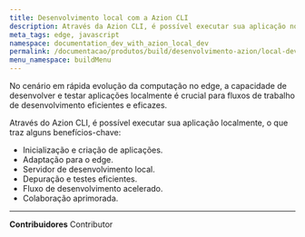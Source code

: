 ```yaml
---
title: Desenvolvimento local com a Azion CLI
description: Através da Azion CLI, é possível executar sua aplicação no edge localmente, trazendo benefícios para o seu desenvolvimento.
meta_tags: edge, javascript
namespace: documentation_dev_with_azion_local_dev
permalink: /documentacao/produtos/build/desenvolvimento-azion/local-dev/
menu_namespace: buildMenu
---
```



<LinkButton outlined link="/pt-br/documentacao/produtos/azion-cli/dev-comando/" label="vá para a documentação de referência do comando dev" variant="secondary" />

No cenário em rápida evolução da computação no edge, a capacidade de desenvolver e testar aplicações localmente é crucial para fluxos de trabalho de desenvolvimento eficientes e eficazes.

Através do Azion CLI, é possível executar sua aplicação localmente, o que traz alguns benefícios-chave:

- Inicialização e criação de aplicações.
- Adaptação para o edge.
- Servidor de desenvolvimento local.
- Depuração e testes eficientes.
- Fluxo de desenvolvimento acelerado.
- Colaboração aprimorada.




---


**Contribuidores** <ContributorList>Contributor</ContributorList>
